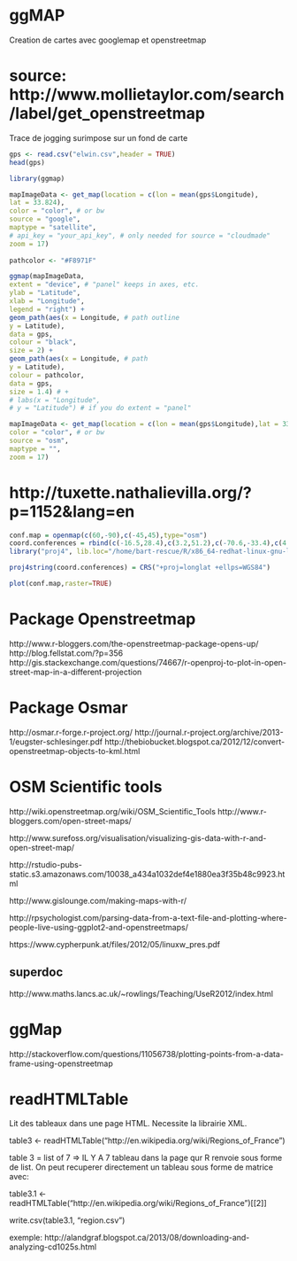 ggMAP
========================================================

Creation de cartes avec googlemap et openstreetmap

source: http://www.mollietaylor.com/search/label/get_openstreetmap
==================================================================

Trace de jogging surimpose sur un fond de carte

```r
gps <- read.csv("elwin.csv",header = TRUE)
head(gps)

library(ggmap)

mapImageData <- get_map(location = c(lon = mean(gps$Longitude),
lat = 33.824),
color = "color", # or bw
source = "google",
maptype = "satellite",
# api_key = "your_api_key", # only needed for source = "cloudmade"
zoom = 17)
 
pathcolor <- "#F8971F"

ggmap(mapImageData,
extent = "device", # "panel" keeps in axes, etc.
ylab = "Latitude",
xlab = "Longitude",
legend = "right") +
geom_path(aes(x = Longitude, # path outline
y = Latitude),
data = gps,
colour = "black",
size = 2) +
geom_path(aes(x = Longitude, # path
y = Latitude),
colour = pathcolor,
data = gps,
size = 1.4) # +
# labs(x = "Longitude",
# y = "Latitude") # if you do extent = "panel"

mapImageData <- get_map(location = c(lon = mean(gps$Longitude),lat = 33.824),
color = "color", # or bw
source = "osm",
maptype = "",
zoom = 17)
```

http://tuxette.nathalievilla.org/?p=1152&lang=en
================================================

```r
conf.map = openmap(c(60,-90),c(-45,45),type="osm")
coord.conferences = rbind(c(-16.5,28.4),c(3.2,51.2),c(-70.6,-33.4),c(4.8,45.7))
library("proj4", lib.loc="/home/bart-rescue/R/x86_64-redhat-linux-gnu-library/3.0")

proj4string(coord.conferences) = CRS("+proj=longlat +ellps=WGS84")

plot(conf.map,raster=TRUE)
```

Package Openstreetmap
=====================

http://www.r-bloggers.com/the-openstreetmap-package-opens-up/
http://blog.fellstat.com/?p=356
http://gis.stackexchange.com/questions/74667/r-openproj-to-plot-in-open-street-map-in-a-different-projection


Package Osmar
===============

http://osmar.r-forge.r-project.org/
http://journal.r-project.org/archive/2013-1/eugster-schlesinger.pdf
http://thebiobucket.blogspot.ca/2012/12/convert-openstreetmap-objects-to-kml.html

OSM Scientific tools
====================

http://wiki.openstreetmap.org/wiki/OSM_Scientific_Tools
http://www.r-bloggers.com/open-street-maps/

http://www.surefoss.org/visualisation/visualizing-gis-data-with-r-and-open-street-map/

http://rstudio-pubs-static.s3.amazonaws.com/10038_a434a1032def4e1880ea3f35b48c9923.html

http://www.gislounge.com/making-maps-with-r/

http://rpsychologist.com/parsing-data-from-a-text-file-and-plotting-where-people-live-using-ggplot2-and-openstreetmaps/

https://www.cypherpunk.at/files/2012/05/linuxw_pres.pdf

superdoc
---------
http://www.maths.lancs.ac.uk/~rowlings/Teaching/UseR2012/index.html

ggMap
=====

http://stackoverflow.com/questions/11056738/plotting-points-from-a-data-frame-using-openstreetmap

readHTMLTable
=============

Lit des tableaux dans une page HTML. Necessite la librairie XML.  

table3 <- readHTMLTable("http://en.wikipedia.org/wiki/Regions_of_France")

table 3 = list of 7 => IL Y A 7 tableau dans la page qur R renvoie sous forme de list. On peut recuperer directement un tableau sous forme de matrice avec:  

table3.1 <- readHTMLTable("http://en.wikipedia.org/wiki/Regions_of_France")[[2]]

write.csv(table3.1, "region.csv")

exemple: http://alandgraf.blogspot.ca/2013/08/downloading-and-analyzing-cd1025s.html


